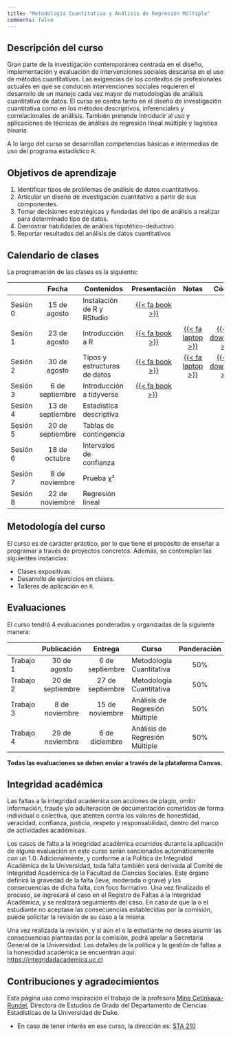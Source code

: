 ```yaml
---
title: "Metodología Cuantitativa y Análisis de Regresión Múltiple"
comments: false
---
```


## Descripción del curso

Gran parte de la investigación contemporánea centrada en el diseño, implementación y evaluación de intervenciones sociales descansa en el uso de métodos cuantitativos. Las exigencias de los contextos de profesionales actuales en que se conducen intervenciones sociales requieren el desarrollo de un manejo cada vez mayor de metodologías de análisis cuantitativo de datos. El curso se centra tanto en el diseño de investigación cuantitativa como en los métodos descriptivos, inferenciales y correlacionales de análisis. También pretende introducir al uso y aplicaciones de técnicas de análisis de regresión lineal múltiple y logística binaria.

A lo largo del curso se desarrollan competencias básicas e intermedias de uso del programa estadístico `R`.

## Objetivos de aprendizaje

1.  Identificar tipos de problemas de análisis de datos cuantitativos.
2.  Articular un diseño de investigación cuantitativo a partir de sus componentes.
3.  Tomar decisiones estratégicas y fundadas del tipo de análisis a realizar para determinado tipo de datos.
4.  Demostrar habilidades de análisis hipotético-deductivo.
5.  Reportar resultados del análisis de datos cuantitativos

## Calendario de clases

La programación de las clases es la siguiente:

|          |      Fecha       | Contenidos                   |                                                        Presentación                                                         |                                                                Notas                                                                 |                                                       Código                                                       |
|------------|:----------:|------------|:----------:|:----------:|:----------:|
| Sesión 0 |   15 de agosto   | Instalación de R y RStudio   | <a href="/slides/clase-0/clase_0_presentación.html" title = "Ver clase en otra pestaña" target="_blank">{{< fa book >}}</a> |                                                                                                                                      |                                                                                                                    |
| Sesión 1 |   23 de agosto   | Introducción a R             | <a href="/slides/clase-1/clase_1_presentación.html" title = "Ver clase en otra pestaña" target="_blank">{{< fa book >}}</a> | <a href="/notes/clase_1_notas/clase_1_notas.html" title = "Ver notas de clase en otra pestaña" target="_blank">{{< fa laptop >}}</a> | <a href="/codes/clase_1_código.R" download="Clase_1_Código.R" title = "Descargar código"> {{< fa download >}} </a> |
| Sesión 2 |   30 de agosto   | Tipos y estructuras de datos | <a href="/slides/clase-2/clase_2_presentación.html" title = "Ver clase en otra pestaña" target="_blank">{{< fa book >}}</a> | <a href="/notes/clase_2_notas/clase_2_notas.html" title = "Ver notas de clase en otra pestaña" target="_blank">{{< fa laptop >}}</a>  | <a href="/codes/clase_2_código.R" download="Clase_2_Código.R" title = "Descargar código"> {{< fa download >}} </a> |                                                                                                                    |
| Sesión 3 | 6 de septiembre  | Introducción a tidyverse     | <a href="/slides/clase-3/clase_3_presentación.html" title = "Ver clase en otra pestaña" target="_blank">{{< fa book >}}</a>                                                             ️                                                               |                                                                                                                                      |                                                                                                                    |
| Sesión 4 | 13 de septiembre | Estadística descriptiva      |                                                                                                                             |                                                                                                                                      |                                                                                                                    |
| Sesión 5 | 20 de septiembre | Tablas de contingencia       |                                                                                                                             |                                                                                                                                      |                                                                                                                    |
| Sesión 6 |  18 de octubre   | Intervalos de confianza      |                                                                                                                             |                                                                                                                                      |                                                                                                                    |
| Sesión 7 |  8 de noviembre  | Prueba χ²                    |                                                                                                                             |                                                                                                                                      |                                                                                                                    |
| Sesión 8 | 22 de noviembre  | Regresión lineal             |                                                                                                                             |                                                                                                                                      |                                                                                                                    |

## Metodología del curso

El curso es de carácter práctico, por lo que tiene el propósito de enseñar a programar a través de proyectos concretos. Además, se contemplan las siguientes instancias:

-   Clases expositivas.
-   Desarrollo de ejercicios en clases.
-   Talleres de aplicación en `R`.

## Evaluaciones

El curso tendrá 4 evaluaciones ponderadas y organizadas de la siguiente manera:

|           |   Publicación    |     Entrega      | Curso                          | Ponderación |                                                           Evaluación                                                           | Solución |
|-----------|:---------:|:---------:|-----------|:---------:|:---------:|:---------:|
| Trabajo 1 |   30 de agosto   | 6 de septiembre  | Metodología Cuantitativa       |     50%     | <a href="/exams/trabajo_1/trabajo_1_tsm301.html" title = "Ver trabajo 1 en otra pestaña" target="_blank">{{< fa pencil >}}</a> |          |
| Trabajo 2 | 20 de septiembre | 27 de septiembre | Metodología Cuantitativa       |     50%     |                                                                                                                                |          |
| Trabajo 3 |  8 de noviembre  | 15 de noviembre  | Análisis de Regresión Múltiple |     50%     |                                                                                                                                |          |
| Trabajo 4 | 29 de noviembre  |  6 de diciembre  | Análisis de Regresión Múltiple |     50%     |                                                                                                                                |          |

**Todas las evaluaciones se deben enviar a través de la plataforma Canvas.**

## Integridad académica

Las faltas a la integridad académica son acciones de plagio, omitir información, fraude y/o adulteración de documentación cometidas de forma individual o colectiva, que atenten contra los valores de honestidad, veracidad, confianza, justicia, respeto y responsabilidad, dentro del marco de actividades académicas.

Los casos de falta a la integridad académica ocurridos durante la aplicación de alguna evaluación en este curso serán sancionados automáticamente con un 1.0. Adicionalmente, y conforme a la Política de Integridad Académica de la Universidad, toda falta también será derivada al Comité de Integridad Académica de la Facultad de Ciencias Sociales. Este órgano definirá la gravedad de la falta (leve, moderada o grave) y las consecuencias de dicha falta, con foco formativo. Una vez finalizado el proceso, se ingresará el caso en el Registro de Faltas a la Integridad Académica, y se realizará seguimiento del caso. En caso de que la o el estudiante no aceptase las consecuencias establecidas por la comisión, puede solicitar la revisión de su caso a la misma.

Una vez realizada la revisión, y si aún el o la estudiante no desea asumir las consecuencias planteadas por la comisión, podrá apelar a Secretaría General de la Universidad. Los detalles de la política y la gestión de faltas a la honestidad académica se encuentran aquí: <https://integridadacademica.uc.cl>

## Contribuciones y agradecimientos

Esta página usa como inspiración el trabajo de la profesora [Mine Çetinkaya-Rundel](https://mine-cr.com/), Directora de Estudios de Grado del Departamento de Ciencias Estadísticas de la Universidad de Duke.

-   En caso de tener interés en ese curso, la dirección es: [STA 210](https://sta210-s22.github.io/website/)
